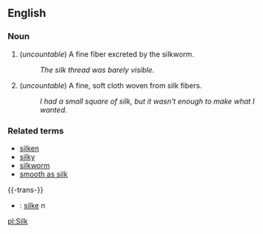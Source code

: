 ==English==

===Noun===
# (''uncountable'') A fine fiber excreted by the silkworm.
#: ''The silk thread was barely visible.''
# (''uncountable'') A fine, soft cloth woven from silk fibers.
#: ''I had a small square of silk, but it wasn't enough to make what I wanted.''

===Related terms===
* [[silken]]
* [[silky]]
* [[silkworm]]
* [[smooth as silk]]

{{-trans-}}
*{{sv}}: [[silke]] ''n''


[[pl:Silk]]
